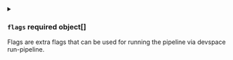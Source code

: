 

<PartialRun />



<details className="config-field" data-expandable="true">
<summary>

### `flags` <span class="config-field-required" data-required="false">required</span> <span class="config-field-type">object[]</span> <span class="config-field-default"></span> <span class="config-field-enum"></span>

Flags are extra flags that can be used for running the pipeline via
devspace run-pipeline.

</summary>

<PartialFlags />


</details>


<PartialContinueOnError />
